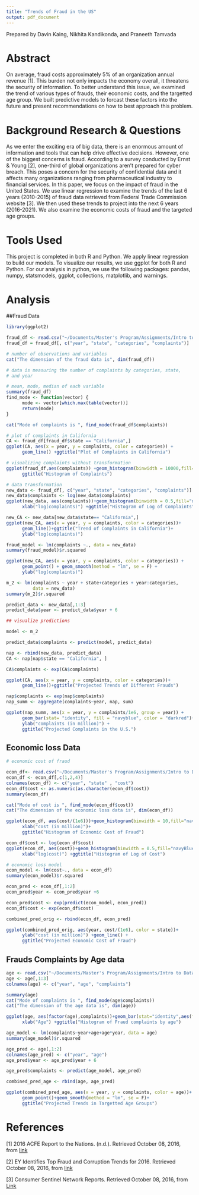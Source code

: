 ```yaml
---
title: "Trends of Fraud in the US"
output: pdf_document
---
```

Prepared by Davin Kaing, Nikhita Kandikonda, and Praneeth Tamvada


# Abstract
On average, fraud costs approximately 5% of an organization annual revenue [1]. This burden not only impacts the economy overall, it threatens the security of information. To better understand this issue, we examined the trend of various types of frauds, their economic costs, and the targetted age group. We built predictive models to forcast these factors into the future and present recommendations on how to best approach this problem.

# Background Research & Questions
As we enter the exciting era of big data, there is an enormous amount of information and tools that can help drive effective decisions. However, one of the biggest concerns is fraud. According to a survey conducted by Ernst & Young [2], one-third of global organizations aren't prepared for cyber breach. This poses a concern for the security of confidential data and it affects many organizations ranging from pharmaceutical industry to financial services. In this paper, we focus on the impact of fraud in the United States. We use linear regression to examine the trends of the last 6 years (2010-2015) of fraud data retrieved from Federal Trade Commission website [3]. We then used these trends to project into the next 6 years (2016-2021). We also examine the economic costs of fraud and the targeted age groups. 

# Tools Used
This project is completed in both R and Python. We apply linear regression to build our models. To visualize our results, we use ggplot for both R and Python. For our analysis in python, we use the following packages: pandas, numpy, statsmodels, ggplot, collections, matplotlib, and warnings.

# Analysis
##Fraud Data
```r
library(ggplot2)

fraud_df <- read.csv("~/Documents/Master's Program/Assignments/Intro to Data Science First Project/fraud data.csv")
fraud_df = fraud_df[, c("year", "state", "categories", "complaints")]

# number of observations and variables
cat("The dimension of the fraud data is", dim(fraud_df))
```


``` r
# data is measuring the number of complaints by categories, state, 
# and year

# mean, mode, median of each variable
summary(fraud_df)
find_mode <- function(vector) {
      mode <- vector[which.max(table(vector))]
      return(mode)
}

cat("Mode of complaints is ", find_mode(fraud_df$complaints))
```


``` r
# plot of complaints in California
CA <- fraud_df[fraud_df$state == "California",]
ggplot(CA, aes(x = year, y = complaints, color = categories)) +
      geom_line() +ggtitle("Plot of Complaints in California")

```

```r
# visualizing complaints without transformation
ggplot(fraud_df,aes(complaints)) +geom_histogram(binwidth = 10000,fill="navyBlue")+ 
      ggtitle("Histogram of Complaints")
```

```r
# data transformation
new_data <- fraud_df[, c("year", "state", "categories", "complaints")]
new_data$complaints <- log(new_data$complaints)
ggplot(new_data, aes(complaints))+geom_histogram(binwidth = 0.5,fill="navyBlue")+
      xlab("log(complaints)") +ggtitle("Histogram of Log of Complaints")
```

```r
new_CA <- new_data[new_data$state== "California",]
ggplot(new_CA, aes(x = year, y = complaints, color = categories))+
      geom_line()+ggtitle("Trend of Complaints in California")+
      ylab("log(complaints)")
```

```r
fraud_model <- lm(complaints ~., data = new_data)
summary(fraud_model)$r.squared
```

```r
ggplot(new_CA, aes(x = year, y = complaints, color = categories)) + 
      geom_point() + geom_smooth(method = "lm", se = F) +
      ylab("log(complaints)")
```

```r
m_2 <- lm(complaints ~ year + state+categories + year:categories, 
          data = new_data)
summary(m_2)$r.squared
```

```r
predict_data <- new_data[,1:3]
predict_data$year <- predict_data$year + 6

## visualize predictions

model <- m_2

predict_data$complaints <- predict(model, predict_data)

nap <- rbind(new_data, predict_data)
CA <- nap[nap$state == "California", ]

CA$complaints <- exp(CA$complaints)

ggplot(CA, aes(x = year, y = complaints, color = categories))+
      geom_line()+ggtitle("Projected Trends of Different Frauds")

```

```r
nap$complaints <- exp(nap$complaints)
nap_summ <- aggregate(complaints~year, nap, sum)

ggplot(nap_summ, aes(x = year, y = complaints/1e6, group = year)) +
      geom_bar(stat= "identity", fill = "navyblue", color = "darkred")+
      ylab("complaints (in million)") + 
      ggtitle("Projected Complaints in the U.S.")

```

## Economic loss Data

```r
# economic cost of fraud

econ_df<- read.csv("~/Documents/Master's Program/Assignments/Intro to Data Science First Project/Economic Loss.csv")
econ_df <- econ_df[,c(1,2,4)]
colnames(econ_df) <- c("year", "state" , "cost")
econ_df$cost <- as.numeric(as.character(econ_df$cost))
summary(econ_df)

cat("Mode of cost is ", find_mode(econ_df$cost))
cat("The dimension of the economic loss data is", dim(econ_df))

```

```r
ggplot(econ_df, aes(cost/(1e6)))+geom_histogram(binwidth = 10,fill="navyBlue")+
      xlab("cost (in million)")+ 
      ggtitle("Histogram of Economic Cost of Fraud")
```

```r
econ_df$cost <- log(econ_df$cost)
ggplot(econ_df, aes(cost))+geom_histogram(binwidth = 0.5,fill="navyBlue")+
      xlab("log(cost)") +ggtitle("Histogram of Log of Cost")
```

```r
# economic loss model
econ_model <- lm(cost~., data = econ_df)
summary(econ_model)$r.squared
```

```r
econ_pred <- econ_df[,1:2]
econ_pred$year <- econ_pred$year +6

econ_pred$cost <- exp(predict(econ_model, econ_pred))
econ_df$cost <- exp(econ_df$cost)

combined_pred_orig <- rbind(econ_df, econ_pred)

ggplot(combined_pred_orig, aes(year, cost/(1e6), color = state))+
      ylab("cost (in million)") +geom_line() +
      ggtitle("Projected Economic Cost of Fraud")

```

## Frauds Complaints by Age data

```r

age <- read.csv("~/Documents/Master's Program/Assignments/Intro to Data Science First Project/fraud complaints by age.csv") 
age <- age[,1:3]
colnames(age) <- c("year", "age", "complaints")

summary(age)
cat("Mode of complaints is ", find_mode(age$complaints))
cat("The dimension of the age data is", dim(age))

```

```r
ggplot(age, aes(factor(age),complaints))+geom_bar(stat="identity",aes(fill=year))+
      xlab("Age") +ggtitle("Histogram of Fraud complaints by age")

```

```r
age_model <- lm(complaints~year+age+age*year, data = age)
summary(age_model)$r.squared

```

```r
age_pred <- age[,1:2]
colnames(age_pred) <- c("year", "age")
age_pred$year <- age_pred$year + 6

age_pred$complaints <- predict(age_model, age_pred)

combined_pred_age <- rbind(age, age_pred)

ggplot(combined_pred_age, aes(x = year, y = complaints, color = age))+
      geom_point()+geom_smooth(method = "lm", se = F)+
      ggtitle("Projected Trends in Targetted Age Groups")

```

# References
[1] 2016 ACFE Report to the Nations. (n.d.). Retrieved October 08, 2016, from [link](http://www.acfe.com/rttn2016/costs.aspx)

[2] EY Identifies Top Fraud and Corruption Trends for 2016. Retrieved October 08, 2016, from [link](http://www.ey.com/us/en/newsroom/news-releases/news-ey-identifies-top-fraud-and-corruption-trends-for-2016)

[3] Consumer Sentinel Network Reports. Retrieved October 08, 2016, from [Link](https://www.ftc.gov/enforcement/consumer-sentinel-network/reports)
